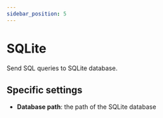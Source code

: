 ```yaml
---
sidebar_position: 5
---
```





# SQLite
Send SQL queries to SQLite database.

## Specific settings
- **Database path**: the path of the SQLite database

<ItemSettings></ItemSettings>